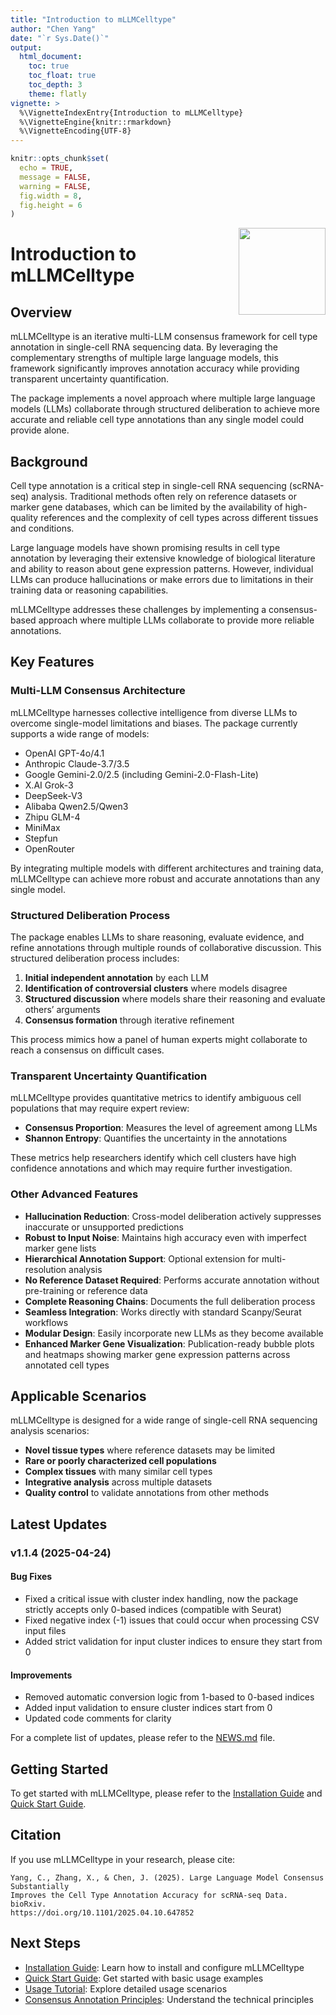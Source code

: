 ```yaml
---
title: "Introduction to mLLMCelltype"
author: "Chen Yang"
date: "`r Sys.Date()`"
output:
  html_document:
    toc: true
    toc_float: true
    toc_depth: 3
    theme: flatly
vignette: >
  %\VignetteIndexEntry{Introduction to mLLMCelltype}
  %\VignetteEngine{knitr::rmarkdown}
  %\VignetteEncoding{UTF-8}
---
```


```r
knitr::opts_chunk$set(
  echo = TRUE,
  message = FALSE,
  warning = FALSE,
  fig.width = 8,
  fig.height = 6
)
```

<img src="../man/figures/logo.png" align="right" height="139" />

# Introduction to mLLMCelltype

## Overview

mLLMCelltype is an iterative multi-LLM consensus framework for cell type annotation in single-cell RNA sequencing data. By leveraging the complementary strengths of multiple large language models, this framework significantly improves annotation accuracy while providing transparent uncertainty quantification.

The package implements a novel approach where multiple large language models (LLMs) collaborate through structured deliberation to achieve more accurate and reliable cell type annotations than any single model could provide alone.

## Background

Cell type annotation is a critical step in single-cell RNA sequencing (scRNA-seq) analysis. Traditional methods often rely on reference datasets or marker gene databases, which can be limited by the availability of high-quality references and the complexity of cell types across different tissues and conditions.

Large language models have shown promising results in cell type annotation by leveraging their extensive knowledge of biological literature and ability to reason about gene expression patterns. However, individual LLMs can produce hallucinations or make errors due to limitations in their training data or reasoning capabilities.

mLLMCelltype addresses these challenges by implementing a consensus-based approach where multiple LLMs collaborate to provide more reliable annotations.

## Key Features

### Multi-LLM Consensus Architecture

mLLMCelltype harnesses collective intelligence from diverse LLMs to overcome single-model limitations and biases. The package currently supports a wide range of models:

- OpenAI GPT-4o/4.1
- Anthropic Claude-3.7/3.5
- Google Gemini-2.0/2.5 (including Gemini-2.0-Flash-Lite)
- X.AI Grok-3
- DeepSeek-V3
- Alibaba Qwen2.5/Qwen3
- Zhipu GLM-4
- MiniMax
- Stepfun
- OpenRouter

By integrating multiple models with different architectures and training data, mLLMCelltype can achieve more robust and accurate annotations than any single model.

### Structured Deliberation Process

The package enables LLMs to share reasoning, evaluate evidence, and refine annotations through multiple rounds of collaborative discussion. This structured deliberation process includes:

1. **Initial independent annotation** by each LLM
2. **Identification of controversial clusters** where models disagree
3. **Structured discussion** where models share their reasoning and evaluate others' arguments
4. **Consensus formation** through iterative refinement

This process mimics how a panel of human experts might collaborate to reach a consensus on difficult cases.

### Transparent Uncertainty Quantification

mLLMCelltype provides quantitative metrics to identify ambiguous cell populations that may require expert review:

- **Consensus Proportion**: Measures the level of agreement among LLMs
- **Shannon Entropy**: Quantifies the uncertainty in the annotations

These metrics help researchers identify which cell clusters have high confidence annotations and which may require further investigation.

### Other Advanced Features

- **Hallucination Reduction**: Cross-model deliberation actively suppresses inaccurate or unsupported predictions
- **Robust to Input Noise**: Maintains high accuracy even with imperfect marker gene lists
- **Hierarchical Annotation Support**: Optional extension for multi-resolution analysis
- **No Reference Dataset Required**: Performs accurate annotation without pre-training or reference data
- **Complete Reasoning Chains**: Documents the full deliberation process
- **Seamless Integration**: Works directly with standard Scanpy/Seurat workflows
- **Modular Design**: Easily incorporate new LLMs as they become available
- **Enhanced Marker Gene Visualization**: Publication-ready bubble plots and heatmaps showing marker gene expression patterns across annotated cell types

## Applicable Scenarios

mLLMCelltype is designed for a wide range of single-cell RNA sequencing analysis scenarios:

- **Novel tissue types** where reference datasets may be limited
- **Rare or poorly characterized cell populations**
- **Complex tissues** with many similar cell types
- **Integrative analysis** across multiple datasets
- **Quality control** to validate annotations from other methods

## Latest Updates

### v1.1.4 (2025-04-24)

#### Bug Fixes
- Fixed a critical issue with cluster index handling, now the package strictly accepts only 0-based indices (compatible with Seurat)
- Fixed negative index (-1) issues that could occur when processing CSV input files
- Added strict validation for input cluster indices to ensure they start from 0

#### Improvements
- Removed automatic conversion logic from 1-based to 0-based indices
- Added input validation to ensure cluster indices start from 0
- Updated code comments for clarity

For a complete list of updates, please refer to the [NEWS.md](../NEWS.md) file.

## Getting Started

To get started with mLLMCelltype, please refer to the [Installation Guide](02-installation.html) and [Quick Start Guide](03-getting-started.html).

## Citation

If you use mLLMCelltype in your research, please cite:

```
Yang, C., Zhang, X., & Chen, J. (2025). Large Language Model Consensus Substantially
Improves the Cell Type Annotation Accuracy for scRNA-seq Data. bioRxiv.
https://doi.org/10.1101/2025.04.10.647852
```

## Next Steps

- [Installation Guide](02-installation.html): Learn how to install and configure mLLMCelltype
- [Quick Start Guide](03-getting-started.html): Get started with basic usage examples
- [Usage Tutorial](04-usage-tutorial.html): Explore detailed usage scenarios
- [Consensus Annotation Principles](05-consensus-principles.html): Understand the technical principles
